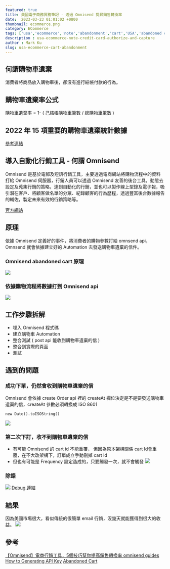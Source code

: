 ```yaml
---
featured: true
title: 美國電子商務實務筆記 - 透過 Omnisend 提昇銷售轉換率
date:  2023-03-23 01:01:02 +0800
thumbnail: ecommerce.png
category: ECommerce
tags: ['usa','ecommerce','note','abandonment','cart','USA','abandoned cart']
description : usa-ecommerce-note-credit-card-authorize-and-capture
author : Mark Ku
slug: usa-ecommerce-cart-abandonment
---
```

## 何謂購物車遺棄
消費者將商品放入購物車後，卻沒有進行結帳付款的行為。

## 購物車遺棄率公式
購物車遺棄率 = 1- ( 己結帳購物車筆數  / 總購物車筆數 ) 

## 2022 年 15 項重要的購物車遺棄統計數據

[參考連結](https://www.cloudways.com/blog/shopping-cart-abandonment-statistics/)

## 導入自動化行銷工具 - 何謂 Omnisend
Omnisend 是基於電郵及短訊行銷工具，主要透過電商網站將購物流程中的資料打給 Omnisend 伺服器，行銷人員可以透過 Omnisend 友善的後台工具，動態去設定及蒐集行銷的策略，達到自動化的行銷，並也可以製作線上型錄及電子報，吸引潛在客戶、將顧客做名單的分眾、紀錄顧客的行為歷程，透過豐富後台數據報告的輔佐，製定未來有效的行銷策略等。

[官方網站](https://www.omnisend.com/)

## 原理
依據 Omnisend 定義好的事件，將消費者的購物參數打給 omnsend api，Omnsend 就會依據建立好的 Automation 去發送購物車遺棄的信件。
### Omnisend abandoned cart 原理
![](https://i.imgur.com/NNTe9K0.png)

### 依據購物流程將數據打到 Omnisend api
![](https://i.imgur.com/55A9e3Y.png)

## 工作步驟拆解
* 埋入 Omnisend 程式碼
* 建立購物車 Automation
* 整合測試 ( post api 能收到購物車遺棄的信 )
* 整合到實際的頁面
* 測試

## 遇到的問題
### 成功下單，仍然會收到購物車遺棄的信
Omnisend 會依據 create Order api 裡的 createAt 欄位決定是不是要發送購物車遺棄的信，createAt 參數必須轉換成 ISO 8601 
```
new Date().toISOString()​
```
![](https://i.imgur.com/LgP8aIl.png)

### 第二次下訂，收不到購物車遺棄的信
* 有可能 Omnisend 的 cart id 不能重覆， 但因為原本架構關係 cart Id會重覆，在不大改架構下，訂單成立手動刪掉 cart Id
* 但也有可能是 Frequency 設定造成的，只要觸發一次，就不會觸發
![](https://i.imgur.com/0kLVGLQ.png)
### 除錯
![](https://i.imgur.com/hd8SSdw.png)
[Debug 連結](https://developers.omnisend.com/developer-console#!/login)
## 結果
因為美國市場很大，看似傳統的很簡單 email 行銷，沒幾天就能獲得到很大的收益。
![](https://i.imgur.com/19jWhNo.png)

## 參考
[【Omnisend】電商行銷工具，5個技巧幫你提高銷售轉換率
](https://oldshen.com/omnisend/#:~:text=%E9%A6%96%E5%85%88%E4%BE%86%E5%88%B0Omnisend%20%E7%9A%84,%E4%BF%A1%E7%AE%B1%E6%94%B6%E5%8F%96%E9%A9%97%E8%AD%89%E4%BF%A1%E5%9B%89%E3%80%82)
[omnisend guides](https://developers.omnisend.com/guides)
[How to Generating API Key](https://oldshen.com/omnisend/)
[Abandoned Cart](https://support.omnisend.com/en/articles/1061852-abandoned-cart)


